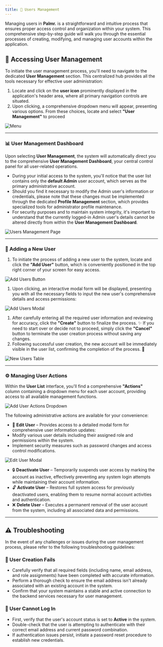 ```yaml
---
title: 👥 Users Management
---
```


Managing users in **Palmr.** is a straightforward and intuitive process that ensures proper access control and organization within your system. This comprehensive step-by-step guide will walk you through the essential processes of creating, modifying, and managing user accounts within the application.

## 🔐 Accessing User Management

To initiate the user management process, you'll need to navigate to the dedicated **User Management** section. This centralized hub provides all the tools necessary for effective user administration:

1. Locate and click on the **user icon** prominently displayed in the application's header area, where all primary navigation controls are situated.
2. Upon clicking, a comprehensive dropdown menu will appear, presenting various options. From these choices, locate and select **"User Management"** to proceed

![Menu](/assets/v1/ui/menu.png)

---

### 📊 User Management Dashboard

Upon selecting **User Management**, the system will automatically direct you to the comprehensive **User Management Dashboard**, your central control panel for all user-related operations.

- During your initial access to the system, you'll notice that the user list contains only the **default Admin** user account, which serves as the primary administrative account.
- Should you find it necessary to modify the Admin user's information or credentials, please note that these changes must be implemented through the dedicated **Profile Management** section, which provides specialized tools for administrator profile maintenance.
- For security purposes and to maintain system integrity, it's important to understand that the currently logged-in Admin user's details cannot be altered directly from within the **User Management Dashboard**.

![Users Management Page](/assets/v1/main/users/users-management.png)

---

### 👤 Adding a New User

1. To initiate the process of adding a new user to the system, locate and click the **"Add User"** button, which is conveniently positioned in the top right corner of your screen for easy access.

![Add Users Button](/assets/v1/main/users/add-users-btn.png)

1. Upon clicking, an interactive modal form will be displayed, presenting you with all the necessary fields to input the new user's comprehensive details and access permissions:

![Add Users Modal](/assets/v1/main/users/add-user-modal.png)

1. After carefully entering all the required user information and reviewing for accuracy, click the **"Create"** button to finalize the process. ✨ If you need to start over or decide not to proceed, simply click the **"Cancel"** button to terminate the user creation process without saving any changes.
2. Following successful user creation, the new account will be immediately visible in the user list, confirming the completion of the process. 🎉

![New Users Table](/assets/v1/main/users/new-user-table.png)

---

### ⚙️ Managing User Actions

Within the **User List** interface, you'll find a comprehensive **"Actions"** column containing a dropdown menu for each user account, providing access to all available management functions.

![Add User Actions Dropdown](/assets/v1/main/users/add-user-actions-dropdown.png)

The following administrative actions are available for your convenience:

- 📝 **Edit User** – Provides access to a detailed modal form for comprehensive user information updates:
- Modify various user details including their assigned role and permissions within the system.
- Implement security measures such as password changes and access control modifications.

![Edit User Modal](/assets/v1/main/users/edit-user-modal.png)

- 🔒 **Deactivate User** – Temporarily suspends user access by marking the account as inactive, effectively preventing any system login attempts while maintaining their account information.
- 🔓 **Activate User** – Restores full system access for previously deactivated users, enabling them to resume normal account activities and authentication.
- ❌ **Delete User** – Executes a permanent removal of the user account from the system, including all associated data and permissions.

---

## ⚠️ Troubleshooting

In the event of any challenges or issues during the user management process, please refer to the following troubleshooting guidelines:

### 🚫 User Creation Fails

- Carefully verify that all required fields (including name, email address, and role assignments) have been completed with accurate information.
- Perform a thorough check to ensure the email address isn't already associated with an existing account in the system.
- Confirm that your system maintains a stable and active connection to the backend services necessary for user management.

### 🔑 User Cannot Log In

- First, verify that the user's account status is set to **Active** in the system.
- Double-check that the user is attempting to authenticate with their correct email address and current password combination.
- If authentication issues persist, initiate a password reset procedure to establish new credentials.
